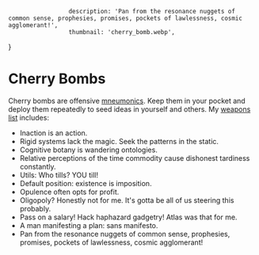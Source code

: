                     description: 'Pan from the resonance nuggets of common sense, prophesies, promises, pockets of lawlessness, cosmic agglomerant!',
                     thumbnail: 'cherry_bomb.webp',
}

# Cherry Bombs
Cherry bombs are offensive [mneumonics](https://en.wikipedia.org/wiki/Mnemonic).
Keep them in your pocket and deploy them repeatedly to seed ideas in yourself and others.
My [weapons list](https://youtu.be/Sq2gBrWNgYg?feature=shared) includes:
 - Inaction is an action.
 - Rigid systems lack the magic. Seek the patterns in the static.
 - Cognitive botany is wandering ontologies.
 - Relative perceptions of the time commodity cause dishonest tardiness constantly.
 - Utils: Who tills? YOU till!
 - Default position: existence is imposition.
 - Opulence often opts for profit.
 - Oligopoly? Honestly not for me. It's gotta be all of us steering this probably.
 - Pass on a salary! Hack haphazard gadgetry! Atlas was that for me.
 - A man manifesting a plan: sans manifesto.
 - Pan from the resonance nuggets of common sense, prophesies, promises, pockets of lawlessness, cosmic agglomerant!
